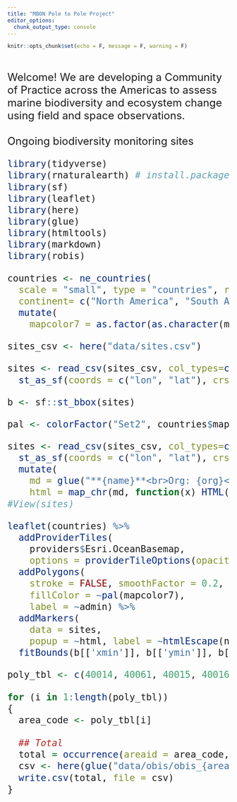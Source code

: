 ```yaml
---
title: "MBON Pole to Pole Project"
editor_options:
  chunk_output_type: console
---
```


```r
knitr::opts_chunk$set(echo = F, message = F, warning = F)
```
<br>
<br>
<font size="5">
Welcome! We are developing a Community of Practice across the Americas to assess marine biodiversity and ecosystem change using field and space observations.
<br>
<br>
Ongoing biodiversity monitoring sites  

```r
library(tidyverse)
library(rnaturalearth) # install.packages("rnaturalearth")
library(sf)
library(leaflet)
library(here)
library(glue)
library(htmltools)
library(markdown)
library(robis)

countries <- ne_countries(
  scale = "small", type = "countries", returnclass = "sf",
  continent= c("North America", "South America")) %>%
  mutate(
    mapcolor7 = as.factor(as.character(mapcolor7)))

sites_csv <- here("data/sites.csv")

sites <- read_csv(sites_csv, col_types=cols()) %>%
  st_as_sf(coords = c("lon", "lat"), crs = 4326)

b <- sf::st_bbox(sites)

pal <- colorFactor("Set2", countries$mapcolor7)
```

```r
sites <- read_csv(sites_csv, col_types=cols()) %>%
  st_as_sf(coords = c("lon", "lat"), crs = 4326) %>%
  mutate(
    md = glue("**{name}**<br>Org: {org}<br>Country: {str_to_upper(country)}<br>↪[ Visit](z_{id}.html)"),
    html = map_chr(md, function(x) HTML(markdownToHTML(text=x, fragment.only=T))))
#View(sites)

leaflet(countries) %>%
  addProviderTiles(
    providers$Esri.OceanBasemap,
    options = providerTileOptions(opacity = 0.5)) %>%
  addPolygons(
    stroke = FALSE, smoothFactor = 0.2, fillOpacity = 0.8,
    fillColor = ~pal(mapcolor7),
    label = ~admin) %>%
  addMarkers(
    data = sites,
    popup = ~html, label = ~htmlEscape(name)) %>%
  fitBounds(b[['xmin']], b[['ymin']], b[['xmax']], b[['ymax']])
```

```r
poly_tbl <- c(40014, 40061, 40015, 40016, 40013, 40011, 40003, 21000, 20001)

for (i in 1:length(poly_tbl))
{
  area_code <- poly_tbl[i]
  
  ## Total
  total = occurrence(areaid = area_code, taxonid = c(51, 1806, 882, 3))
  csv <- here(glue("data/obis/obis_{area_code}.csv"))
  write.csv(total, file = csv)
}
```


